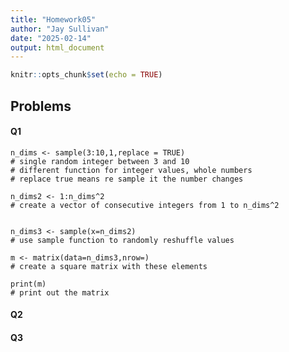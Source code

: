 ```yaml
---
title: "Homework05"
author: "Jay Sullivan"
date: "2025-02-14"
output: html_document
---
```


```r
knitr::opts_chunk$set(echo = TRUE)
```


## Problems
#### Q1
```plaintext
n_dims <- sample(3:10,1,replace = TRUE)
# single random integer between 3 and 10
# different function for integer values, whole numbers
# replace true means re sample it the number changes

n_dims2 <- 1:n_dims^2
# create a vector of consecutive integers from 1 to n_dims^2


n_dims3 <- sample(x=n_dims2)
# use sample function to randomly reshuffle values

m <- matrix(data=n_dims3,nrow=)
# create a square matrix with these elements

print(m)
# print out the matrix
```



#### Q2   


#### Q3   

